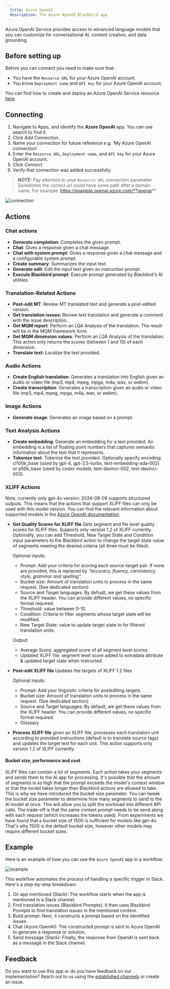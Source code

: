 ```yaml
---
  title: Azure OpenAI
  description: The Azure OpenAI Blackbird app
---
```


<LinkCard title="View on Github" target="_blank" href="https://github.com/bb-io/MicrosoftOpenAI" icon="github" />

Azure OpenAI Service provides access to advanced language models that you can customize for conversational AI, content creation, and data grounding.

## Before setting up

Before you can connect you need to make sure that:

- You have the `Resource URL` for your Azure OpenAI account.
- You know `Deployment name` and `API key` for your Azure OpenAI account.

You can find how to create and deploy an Azure OpenAI Service resource [here](https://learn.microsoft.com/en-us/azure/ai-services/openai/how-to/create-resource?pivots=web-portal).

## Connecting

1. Navigate to Apps, and identify the **Azure OpenAI** app. You can use search to find it.
2. Click _Add Connection_.
3. Name your connection for future reference e.g. 'My Azure OpenAI connection'.
4. Enter the `Resource URL`, `Deployment name`, and `API key` for your Azure OpenAI account.
5. Click _Connect_.
6. Verify that connection was added successfully.

> **_NOTE:_** Pay attention to your `Resource URL` connection parameter. Sometimes the correct url could have some path after a domain name. For example: https://example.openai.azure.com/**openai**

![connection](https://raw.githubusercontent.com/bb-io/MicrosoftOpenAI/main/image/README/connection.png)

## Actions

### Chat actions

- **Generate completion**: Completes the given prompt.
- **Chat**: Gives a response given a chat message.
- **Chat with system prompt**: Gives a response given a chat message and a configurable system prompt.
- **Create summary**: Summarizes the input text.
- **Generate edit**: Edit the input text given an instruction prompt.
- **Execute Blackbird prompt**: Execute prompt generated by Blackbird's AI utilities.

### Translation-Related Actions

- **Post-edit MT**: Review MT translated text and generate a post-edited version.
- **Get translation issues**: Review text translation and generate a comment with the issue description.
- **Get MQM report**: Perform an LQA Analysis of the translation. The result will be in the MQM framework form.
- **Get MQM dimension values**: Perform an LQA Analysis of the translation. This action only returns the scores (between 1 and 10) of each dimension.
- **Translate text**: Localize the text provided.

### Audio Actions

- **Create English translation**: Generates a translation into English given an audio or video file (mp3, mp4, mpeg, mpga, m4a, wav, or webm).
- **Create transcription**: Generates a transcription given an audio or video file (mp3, mp4, mpeg, mpga, m4a, wav, or webm).

### Image Actions

- **Generate image**: Generates an image based on a prompt.

### Text Analysis Actions

- **Create embedding**: Generate an embedding for a text provided. An embedding is a list of floating point numbers that captures semantic information about the text that it represents.
- **Tokenize text**: Tokenize the text provided. Optionally specify encoding: cl100k_base (used by gpt-4, gpt-3.5-turbo, text-embedding-ada-002) or p50k_base (used by codex models, text-davinci-002, text-davinci-003).

### XLIFF Actions

Note, currently only gpt-4o version: 2024-08-06 supports structured outputs. This means that the actions that support XLIFF files can only be used with this model version. You can find the relevant information about supported models in the [Azure OpenAI documentation](https://learn.microsoft.com/en-us/azure/ai-services/openai/how-to/structured-outputs?tabs=rest).

- **Get Quality Scores for XLIFF file** Gets segment and file level quality scores for XLIFF files. Supports only version 1.2 of XLIFF currently. Optionally, you can add Threshold, New Target State and Condition input parameters to the Blackbird action to change the target state value of segments meeting the desired criteria (all three must be filled).

    Optional inputs:
	- Prompt: Add your criteria for scoring each source-target pair. If none are provided, this is replaced by _"accuracy, fluency, consistency, style, grammar and spelling"_.
	- Bucket size: Amount of translation units to process in the same request. (See dedicated section)
	- Source and Target languages: By defualt, we get these values from the XLIFF header. You can provide different values, no specific format required. 
	- Threshold: value between 0-10.
	- Condition: Criteria to filter segments whose target state will be modified.
	- New Target State: value to update target state to for filtered translation units.

    Output:
	- Average Score: aggregated score of all segment level scores.
	- Updated XLIFF file: segment level score added to extradata attribute & updated target state when instructed.

- **Post-edit XLIFF file** Updates the targets of XLIFF 1.2 files

	Optional inputs:
	- Prompt: Add your linguistic criteria for postediting targets.
	- Bucket size: Amount of translation units to process in the same request. (See dedicated section)
	- Source and Target languages: By default, we get these values from the XLIFF header. You can provide different values, no specific format required.
	- Glossary

- **Process XLIFF file** given an XLIFF file, processes each translation unit according to provided instructions (default is to translate source tags) and updates the target text for each unit. This action supports only version 1.2 of XLIFF currently.

#### Bucket size, performance and cost

XLIFF files can contain a lot of segments. Each action takes your segments and sends them to the AI app for processing. It's possible that the amount of segments is so high that the prompt exceeds the model's context window or that the model takes longer than Blackbird actions are allowed to take. This is why we have introduced the bucket size parameter. You can tweak the bucket size parameter to determine how many segments to send to the AI model at once. This will allow you to split the workload into different API calls. The trade-off is that the same context prompt needs to be send along with each request (which increases the tokens used). From experiments we have found that a bucket size of 1500 is sufficient for models like gpt-4o. That's why 1500 is the default bucket size, however other models may require different bucket sizes.

## Example

Here is an example of how you can use the `Azure OpenAI` app in a workflow:

![example](https://raw.githubusercontent.com/bb-io/MicrosoftOpenAI/main/image/README/example.png)

This workflow automates the process of handling a specific trigger in Slack. Here's a step-by-step breakdown:

1. On app mentioned (Slack): The workflow starts when the app is mentioned in a Slack channel.
2. Find translation issues (Blackbird Prompts): It then uses Blackbird Prompts to find translation issues in the mentioned content.
3. Build prompt: Next, it constructs a prompt based on the identified issues.
4. Chat (Azure OpenAI): The constructed prompt is sent to Azure OpenAI to generate a response or solution.
5. Send message (Slack): Finally, the response from OpenAI is sent back as a message in the Slack channel.

## Feedback

Do you want to use this app or do you have feedback on our implementation? Reach out to us using the [established channels](https://www.blackbird.io/) or create an issue.

